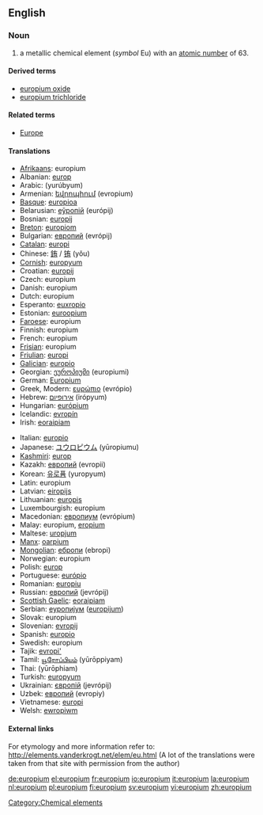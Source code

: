 {{see|Europium}}

==English==
{{elements|Eu|samarium|Sm|gadolinium|Gd}}
=== Noun ===
{{en-noun|-}}
{{wikipedia}}

# a metallic chemical element (''symbol'' Eu) with an [[atomic number]] of 63.

====Derived terms====
*[[europium oxide]]
*[[europium trichloride]]

====Related terms====
*[[Europe]]<!--from which "europium" is derived-->

==== Translations ====
{{top}}
*[[Afrikaans]]: europium
*Albanian: [[europ]]
*Arabic: {{ARchar|[[يروبيوم]]}} (yurúbyum) {{m}}
*Armenian: [[եվրոպիում]] (evropium)
*[[Basque]]: [[europioa]]
*Belarusian: [[еўропiй]] (európij) {{m}}
*Bosnian: [[europij]]
*[[Breton]]: [[europiom]]
*Bulgarian: [[европий]] (evrópij) {{m}}
*[[Catalan]]: [[europi]]
*Chinese: [[銪]] / [[铕]] (yǒu)
*[[Cornish]]: [[europyum]]
*Croatian: [[europij]]
*Czech: europium
*Danish: europium
*Dutch: europium {{n}}
*Esperanto: [[euxropio]]
*Estonian: [[euroopium]]
*[[Faroese]]: europium
*Finnish: europium
*French: europium {{m}}
*[[Frisian]]: europium
*[[Friulian]]: [[europi]]
*[[Galician]]: [[europio]]
*Georgian: [[ეუროპიუმი]] (europiumi)
*German: [[Europium]] {{n}}
*Greek, Modern: [[ευρώπιο]] (evrópio) {{n}}
*Hebrew: [[אירופיום]] (irópyum)
*Hungarian: [[európium]]
*Icelandic: [[evropín]]
*Irish: [[eoraipiam]]
{{mid}}
*Italian: [[europio]] {{m}}
*Japanese: [[ユウロピウム]] (yūropiumu)
*[[Kashmiri]]: [[europ]]
*Kazakh: [[европий]] (evropii)
*Korean: [[유로퓸]] (yuropyum)
*Latin: europium
*Latvian: [[eiropijs]]
*Lithuanian: [[europis]]
*Luxembourgish: europium
*Macedonian: [[европиум]] (evrópium) {{m}}
*Malay: europium, [[eropium]]
*Maltese: [[uropjum]]
*[[Manx]]: [[oarpium]]
*[[Mongolian]]: [[ебропи]] (ebropi)
*Norwegian: europium
*Polish: [[europ]] {{m}}
*Portuguese: [[európio]] {{m}}
*Romanian: [[europiu]] {{n}}
*Russian: [[европий]] (jevrópij) {{m}}
*[[Scottish Gaelic]]: [[eoraipiam]]
*Serbian: [[еуропиjум]] ([[europijum]]) {{m}}
*Slovak: europium
*Slovenian: [[evropij]]
*Spanish: [[europio]] {{m}}
*Swedish: europium
*Tajik: [[evropi']]
*Tamil: [[யூரோப்பியம்]] (yūrōppiyam)
*Thai: {{THchar|[[ยูโรเพียม]]}} (yūrōphiam)
*Turkish: [[europyum]]
*Ukrainian: [[європiй]] (jevrópij) {{m}}
*Uzbek: [[европий]] (evropiy)
*Vietnamese: [[europi]]
*Welsh: [[ewropiwm]]
{{bottom}}

====External links====
For etymology and more information refer to:
http://elements.vanderkrogt.net/elem/eu.html
(A lot of the translations were taken from that site with permission from the author)

[[Category:Chemical elements]]

[[de:europium]]
[[el:europium]]
[[fr:europium]]
[[io:europium]]
[[it:europium]]
[[la:europium]]
[[nl:europium]]
[[pl:europium]]
[[fi:europium]]
[[sv:europium]]
[[vi:europium]]
[[zh:europium]]